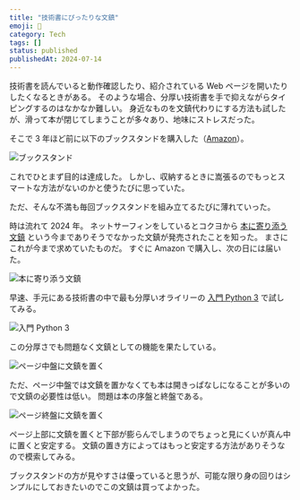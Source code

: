 ```yaml
---
title: "技術書にぴったりな文鎮"
emoji: 📗
category: Tech
tags: []
status: published
publishedAt: 2024-07-14
---
```


技術書を読んでいると動作確認したり、紹介されている Web ページを開いたりしたくなるときがある。
そのような場合、分厚い技術書を手で抑えながらタイピングするのはなかなか難しい。
身近なものを文鎮代わりにする方法も試したが、滑って本が閉じてしまうことが多々あり、地味にストレスだった。

そこで 3 年ほど前に以下のブックスタンドを購入した（[Amazon](https://amzn.asia/d/0b49jukS)）。

![ブックスタンド](/images/tech/2024-07-14/01.jpg)

これでひとまず目的は達成した。
しかし、収納するときに嵩張るのでもっとスマートな方法がないのかと使うたびに思っていた。

ただ、そんな不満も毎回ブックスタンドを組み立てるたびに薄れていった。

時は流れて 2024 年。
ネットサーフィンをしているとコクヨから [本に寄り添う文鎮](https://amzn.asia/d/05GjQggd) という今までありそうでなかった文鎮が発売されたことを知った。
まさにこれが今まで求めていたものだ。
すぐに Amazon で購入し、次の日には届いた。

![本に寄り添う文鎮](/images/tech/2024-07-14/02.jpg "特に理由はないが真鍮製にした")

早速、手元にある技術書の中で最も分厚いオライリーの [入門 Python 3](https://amzn.asia/d/06nulLys) で試してみる。

![入門 Python 3](/images/tech/2024-07-14/03.jpg "753 ページある")

この分厚さでも問題なく文鎮としての機能を果たしている。

![ページ中盤に文鎮を置く](/images/tech/2024-07-14/04.jpg)

ただ、ページ中盤では文鎮を置かなくても本は開きっぱなしになることが多いので文鎮の必要性は低い。
問題は本の序盤と終盤である。

![ページ終盤に文鎮を置く](/images/tech/2024-07-14/05.jpg)

ページ上部に文鎮を置くと下部が膨らんでしまうのでちょっと見にくいが真ん中に置くと安定する。
文鎮の置き方によってはもっと安定する方法がありそうなので模索してみる。

ブックスタンドの方が見やすさは優っていると思うが、可能な限り身の回りはシンプルにしておきたいのでこの文鎮は買ってよかった。
